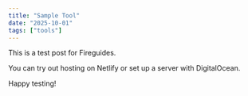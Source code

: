 ```yaml
---
title: "Sample Tool"
date: "2025-10-01"
tags: ["tools"]
---
```


This is a test post for Fireguides.

You can try out hosting on <AffiliateLink id="netlify">Netlify</AffiliateLink> or set up a server with <AffiliateLink id="digitalocean">DigitalOcean</AffiliateLink>.

Happy testing!
